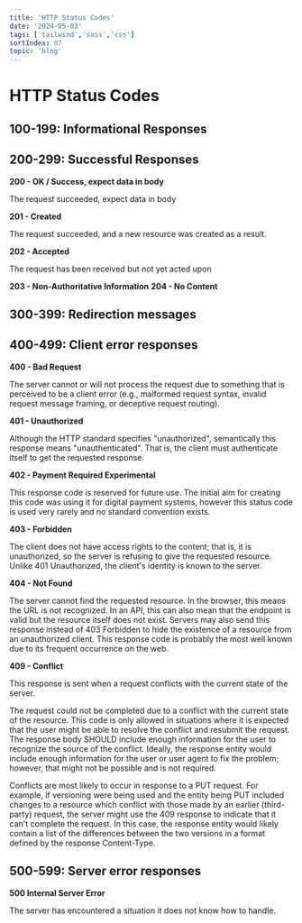 ```yaml
---
title: 'HTTP Status Codes'
date: '2024-05-03'
tags: ['tailwind','sass','css']
sortIndex: 07
topic: 'blog'
---
```


# HTTP Status Codes 

## 100-199: Informational Responses

## 200-299: Successful Responses 

**200 - OK / Success, expect data in body**

The request succeeded, expect data in body

**201 - Created**

The request succeeded, and a new resource was created as a result.

**202 - Accepted**

The request has been received but not yet acted upon

**203 - Non-Authoritative Information**
**204 - No Content**

## 300-399: Redirection messages

## 400-499: Client error responses

**400 - Bad Request**

The server cannot or will not process the request due to something that is perceived to be a client error (e.g., malformed request syntax, invalid request message framing, or deceptive request routing).

**401 - Unauthorized**

Although the HTTP standard specifies "unauthorized", semantically this response means "unauthenticated". That is, the client must authenticate itself to get the requested response.

**402 - Payment Required Experimental**

This response code is reserved for future use. The initial aim for creating this code was using it for digital payment systems, however this status code is used very rarely and no standard convention exists.

**403 - Forbidden**

The client does not have access rights to the content; that is, it is unauthorized, so the server is refusing to give the requested resource. Unlike 401 Unauthorized, the client's identity is known to the server.

**404 - Not Found**

The server cannot find the requested resource. In the browser, this means the URL is not recognized. In an API, this can also mean that the endpoint is valid but the resource itself does not exist. Servers may also send this response instead of 403 Forbidden to hide the existence of a resource from an unauthorized client. This response code is probably the most well known due to its frequent occurrence on the web.

**409 - Conflict**

This response is sent when a request conflicts with the current state of the server.

The request could not be completed due to a conflict with the current state of the resource. This code is only allowed in situations where it is expected that the user might be able to resolve the conflict and resubmit the request. The response body SHOULD include enough information for the user to recognize the source of the conflict. Ideally, the response entity would include enough information for the user or user agent to fix the problem; however, that might not be possible and is not required.

Conflicts are most likely to occur in response to a PUT request. For example, if versioning were being used and the entity being PUT included changes to a resource which conflict with those made by an earlier (third-party) request, the server might use the 409 response to indicate that it can't complete the request. In this case, the response entity would likely contain a list of the differences between the two versions in a format defined by the response Content-Type.

## 500-599: Server error responses

**500 Internal Server Error**

The server has encountered a situation it does not know how to handle.